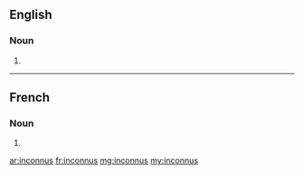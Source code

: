 ==English==

===Noun===
{{head|en}}

# {{plural of|inconnu}}

----

==French==

===Noun===
{{head|fr|plural}} {{m-p}}

# {{plural of|inconnu|lang=fr}}

[[ar:inconnus]]
[[fr:inconnus]]
[[mg:inconnus]]
[[my:inconnus]]